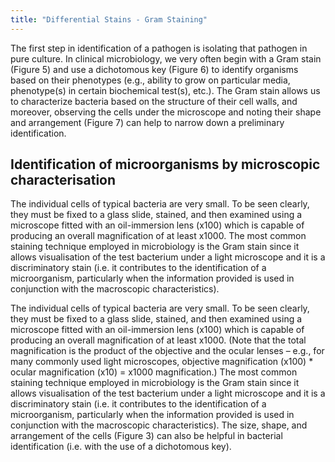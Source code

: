 ```yaml
---
title: "Differential Stains - Gram Staining"
---
```


The first step in identification of a pathogen is isolating that pathogen in pure culture. In clinical microbiology, we very often begin with a Gram stain (Figure 5) and use a dichotomous key (Figure 6) to identify organisms based on their phenotypes (e.g., ability to grow on particular media, phenotype(s) in certain biochemical test(s), etc.). The Gram stain allows us to characterize bacteria based on the structure of their cell walls, and moreover, observing the cells under the microscope and noting their shape and arrangement (Figure 7) can help to narrow down a preliminary identification. 

## Identification of microorganisms by microscopic characterisation

The individual cells of typical bacteria are very small. To be seen clearly, they must be fixed to a glass slide, stained, and then examined using a microscope fitted with an oil-immersion lens (x100) which is capable of producing an overall magnification of at least x1000. The most common staining technique employed in microbiology is the Gram stain since it allows visualisation of the test bacterium under a light microscope and it is a discriminatory stain (i.e. it contributes to the identification of a microorganism, particularly when the information provided is used in conjunction with the macroscopic characteristics). 



The individual cells of typical bacteria are very small. To be seen clearly, they must be fixed to a glass slide, stained, and then examined using a microscope fitted with an oil-immersion lens (x100) which is capable of producing an overall magnification of at least x1000. (Note that the total magnification is the product of the objective and the ocular lenses – e.g., for many commonly used light microscopes, objective magnification (x100) * ocular magnification (x10) = x1000 magnification.) The most common staining technique employed in microbiology is the Gram stain since it allows visualisation of the test bacterium under a light microscope and it is a discriminatory stain (i.e. it contributes to the identification of a microorganism, particularly when the information provided is used in conjunction with the macroscopic characteristics). The size, shape, and arrangement of the cells (Figure 3) can also be helpful in bacterial identification (i.e. with the use of a dichotomous key).



